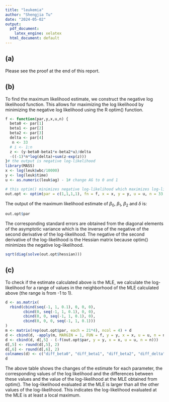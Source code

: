```yaml
---
title: "leukemia"
author: "Shengjia Tu"
date: "2024-05-02"
output:
  pdf_document: 
    latex_engine: xelatex
  html_document: default
---
```


## (a)
Please see the proof at the end of this report.

## (b)
To find the maximum likelihood estimate, we construct the negative log likelihood function. This allows for maximizing the log likelihood by minimizing the negative log likelihood using the R optim() function. 
```r
f <- function(par,y,x,u,n) {
  beta0 <- par[1]
  beta1 <- par[2]
  beta2 <- par[3]
  delta <- par[4]
   n <- 33
  # i <- 1:n
  z <- (y-beta0-beta1*x-beta2*u)/delta
  -((-1)*n*log(delta)+sum(z-exp(z)))
}# the output is negative log-likelihood
library(MASS)
x <- log(leuk$wbc/10000)
y <- log(leuk$time)
u <- as.numeric(leuk$ag) - 1# change AG to 0 and 1
```


```r
# this optim() minimizes negative log-likelihood which maximizes log-likelihood to calculate MLE
out.opt <- optim(par = c(1,1,1,1), fn = f, x = x, y = y, u = u, n = 33, hessian = T)
```

The output of the maximum likelihood estimate of $\beta_{0}$, $\beta_{1}$, $\beta_{2}$ and $\delta$ is:
```r
out.opt$par
```

The corresponding standard errors are obtained from the diagonal elements of the asymptotic variance which is the inverse of the negative of the second derivative of the log-likelihood. The negative of the second derivative of the log-likelihood is the Hessian matrix because optim() minimizes the negative log-likelihood.
```r
sqrt(diag(solve(out.opt$hessian)))
```

## (c)

To check if the estimate calculated above is the MLE, we calculate the log-likelihood for a range of values in the neighborhood of the MLE calculated above (the range is from -1 to 1). 


```r
d <- as.matrix(
  rbind(cbind(seq(-1, 1, 0.1), 0, 0, 0), 
        cbind(0, seq(-1, 1, 0.1), 0, 0), 
        cbind(0, 0, seq(-1, 1, 0.1), 0), 
        cbind(0, 0, 0, seq(-1, 1, 0.1)))
)
m <- matrix(rep(out.opt$par, each = 21*4), ncol = 4) + d
d <- cbind(d, -apply(m, MARGIN = 1, FUN = f, y = y, x = x, u = u, n = n))
d <- cbind(d, d[,5] - (-f(out.opt$par, y = y, x = x, u = u, n = n)))
d[,5] <- round(d[,5], 2)
d[,6] <- round(d[,6], 2)
colnames(d) <- c("diff_beta0", "diff_beta1", "diff_beta2", "diff_delta", "likelihood", "difference")
d
```

The above table shows the changes of the estimate for each parameter, the corresponding values of the log likelihood and the differences between these values and the value of the log-likelihood at the MLE obtained from optim(). The log-likelihood evaluated at the MLE is larger than all  the other values of the log-likelihood. This indicates the  log-likelihood evaluated at the MLE is at least a local maximum. 